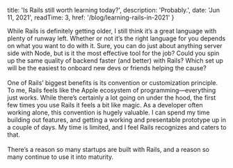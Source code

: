 
  title: 'Is Rails still worth learning today?',
  description: 'Probably.',
  date: 'Jun 11, 2021',
  readTime: 3,
  href: '/blog/learning-rails-in-2021'
}


<div className="flex flex-col">
  While Rails is definitely getting older, I still think it’s a great language with plenty of runway left. Whether or not it’s the right language for you depends on what you want to do with it. Sure, you can do just about anything server side with Node, but is it the most effective tool for the job? Could you spin up the same quality of backend faster (and better) with Rails? Which set up will be the easiest to onboard new devs or friends helping the cause?
  <br/>
  <br/>
  One of Rails’ biggest benefits is its convention or customization principle. To me, Rails feels like the Apple ecosystem of programming—everything just works. While there’s certainly a lot going on under the hood, the first few times you use Rails it feels a bit like magic. As a developer often working alone, this convention is hugely valuable. I can spend my time building out features, and getting a working and presentable prototype up in a couple of days. My time is limited, and I feel Rails recognizes and caters to that.
  <br/>
  <br/>
  There’s a reason so many startups are built with Rails, and a reason so many continue to use it into maturity.
</div>